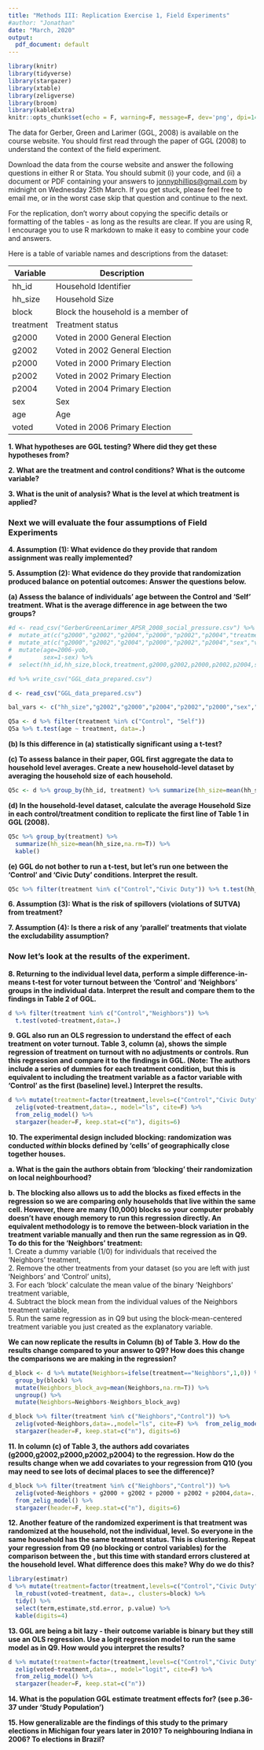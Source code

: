```yaml
---
title: "Methods III: Replication Exercise 1, Field Experiments"
#author: "Jonathan"
date: "March, 2020"
output:
  pdf_document: default
---
```


```r
library(knitr)
library(tidyverse)
library(stargazer)
library(xtable)
library(zeligverse)
library(broom)
library(kableExtra)
knitr::opts_chunk$set(echo = F, warning=F, message=F, dev='png', dpi=144, cache=T, include=T, eval=T)
```

The data for Gerber, Green and Larimer (GGL, 2008) is available on the course website. You should first read through the paper of GGL (2008) to understand the context of the field experiment.

Download the data from the course website and answer the following questions in either R or Stata. You should submit (i) your code, and (ii) a document or PDF containing your answers to [jonnyphillips@gmail.com](jonnyphillips@gmail.com) by midnight on Wednesday 25th March. If you get stuck, please feel free to email me, or in the worst case skip that question and continue to the next. 

For the replication, don't worry about copying the specific details or formatting of the tables - as long as the results are clear. If you are using R, I encourage you to use R markdown to make it easy to combine your code and answers. 

Here is a table of variable names and descriptions from the dataset:

Variable | Description
---------|-----------------------------------
hh_id    | Household Identifier
hh_size  | Household Size
block    | Block the household is a member of
treatment| Treatment status
g2000    | Voted in 2000 General Election
g2002    | Voted in 2002 General Election
p2000    | Voted in 2000 Primary Election
p2002    | Voted in 2002 Primary Election
p2004    | Voted in 2004 Primary Election
sex      | Sex
age      | Age
voted    | Voted in 2006 Primary Election

**1. What hypotheses are GGL testing? Where did they get these hypotheses from?**

**2. What are the treatment and control conditions? What is the outcome variable?**

**3. What is the unit of analysis? What is the level at which treatment is applied?**

### **Next we will evaluate the four assumptions of Field Experiments**

**4. Assumption (1): What evidence do they provide that random assignment was really implemented? **

**5. Assumption (2): What evidence do they provide that randomization produced balance on potential outcomes: Answer the questions below.**

**(a) Assess the balance of individuals' age between the Control and 'Self' treatment. What is the average difference in age between the two groups?**

```r
#d <- read_csv("GerberGreenLarimer_APSR_2008_social_pressure.csv") %>%
#  mutate_at(c("g2000","g2002","g2004","p2000","p2002","p2004","treatment","sex","voted"),as.factor) %>%
#  mutate_at(c("g2000","g2002","g2004","p2000","p2002","p2004","sex","voted"),function(x) {as.numeric(x)-1}) #%>%
#  mutate(age=2006-yob,
#         sex=1-sex) %>%
#  select(hh_id,hh_size,block,treatment,g2000,g2002,p2000,p2002,p2004,sex,age,voted)

#d %>% write_csv("GGL_data_prepared.csv")

d <- read_csv("GGL_data_prepared.csv")

bal_vars <- c("hh_size","g2002","g2000","p2004","p2002","p2000","sex","age")

Q5a <- d %>% filter(treatment %in% c("Control", "Self"))
Q5a %>% t.test(age ~ treatment, data=.)
```

**(b) Is this difference in (a) statistically significant using a t-test?**

**(c) To assess balance in their paper, GGL first aggregate the data to household level averages. Create a new household-level dataset by averaging the household size of each household.**

```r
Q5c <- d %>% group_by(hh_id, treatment) %>% summarize(hh_size=mean(hh_size, na.rm=T))
```

**(d) In the household-level dataset, calculate the average Household Size in each control/treatment condition to replicate the first line of Table 1 in GGL (2008).**

```r
Q5c %>% group_by(treatment) %>% 
  summarize(hh_size=mean(hh_size,na.rm=T)) %>%
  kable()
```

**(e) GGL do not bother to run a t-test, but let's run one between the 'Control' and 'Civic Duty' conditions. Interpret the result.**

```r
Q5c %>% filter(treatment %in% c("Control","Civic Duty")) %>% t.test(hh_size ~treatment, data=.)
```

**6. Assumption (3): What is the risk of spillovers (violations of SUTVA) from treatment? **

**7. Assumption (4): Is there a risk of any 'parallel' treatments that violate the excludability assumption?**

### **Now let's look at the results of the experiment.**

**8. Returning to the individual level data, perform a simple difference-in-means t-test for voter turnout between the 'Control' and 'Neighbors' groups in the individual data. Interpret the result and compare them to the findings in Table 2 of GGL.**

```r
d %>% filter(treatment %in% c("Control","Neighbors")) %>%
  t.test(voted~treatment,data=.)
```

**9. GGL also run an OLS regression to understand the effect of each treatment on voter turnout. Table 3, column (a), shows the simple regression of treatment on turnout with no adjustments or controls. Run this regression and compare it to the findings in GGL. (Note: The authors include a series of dummies for each treatment condition, but this is equivalent to including the treatment variable as a factor variable with 'Control' as the first (baseline) level.) Interpret the results.**

```r
d %>% mutate(treatment=factor(treatment,levels=c("Control","Civic Duty","Hawthorne","Self","Neighbors"))) %>% 
  zelig(voted~treatment,data=., model="ls", cite=F) %>%
  from_zelig_model() %>%
  stargazer(header=F, keep.stat=c("n"), digits=6)
```

**10. The experimental design included blocking: randomization was conducted *within* blocks defined by 'cells' of geographically close together houses.** 

**a. What is the gain the authors obtain from 'blocking' their randomization on local neighbourhood?**

**b. The blocking also allows us to add the blocks as fixed effects in the regression so we are comparing only households that live within the same cell. However, there are many (10,000) blocks so your computer probably doesn't have enough memory to run this regression directly. An equivalent methodology is to remove the between-block variation in the treatment variable manually and then run the same regression as in Q9. To do this for the 'Neighbors' treatment:**  
    1. Create a dummy variable (1/0) for individuals that received the 'Neighbors' treatment,  
    2. Remove the other treatments from your dataset (so you are left with just 'Neighbors' and 'Control' units),  
    3. For each 'block' calculate the mean value of the binary 'Neighbors' treatment variable,  
    4. Subtract the block mean from the individual values of the Neighbors treatment variable,  
    5. Run the same regression as in Q9 but using the block-mean-centered treatment variable you just created as the explanatory variable.

**We can now replicate the results in Column (b) of Table 3. How do the results change compared to your answer to Q9? How does this change the comparisons we are making in the regression? **

```r
d_block <- d %>% mutate(Neighbors=ifelse(treatment=="Neighbors",1,0)) %>%
  group_by(block) %>%
  mutate(Neighbors_block_avg=mean(Neighbors,na.rm=T)) %>%
  ungroup() %>%
  mutate(Neighbors=Neighbors-Neighbors_block_avg)

d_block %>% filter(treatment %in% c("Neighbors","Control")) %>% 
  zelig(voted~Neighbors,data=.,model="ls", cite=F) %>%  from_zelig_model() %>%
  stargazer(header=F, keep.stat=c("n"), digits=6)
```

**11. In column (c) of Table 3, the authors add covariates (g2000,g2002,p2000,p2002,p2004) to the regression. How do the results change when we add covariates to your regression from Q10 (you may need to see lots of decimal places to see the difference)?**

```r
d_block %>% filter(treatment %in% c("Neighbors","Control")) %>% 
  zelig(voted~Neighbors + g2000 + g2002 + p2000 + p2002 + p2004,data=., model="ls", cite=F) %>%
  from_zelig_model() %>%
  stargazer(header=F, keep.stat=c("n"), digits=6)
```

**12. Another feature of the randomized experiment is that treatment was randomized at the household, not the individual, level. So everyone in the same household has the same treatment status. This is clustering. Repeat your regression from Q9 (no blocking or control variables) for the comparison between the , but this time with standard errors clustered at the household level. What difference does this make? Why do we do this?**

```r
library(estimatr)
d %>% mutate(treatment=factor(treatment,levels=c("Control","Civic Duty","Hawthorne","Self","Neighbors"))) %>% 
  lm_robust(voted~treatment, data=., clusters=block) %>%
  tidy() %>%
  select(term,estimate,std.error, p.value) %>%
  kable(digits=4)
```

**13. GGL are being a bit lazy - their outcome variable is binary but they still use an OLS regression. Use a logit regression model to run the same model as in Q9. How would you interpret the results?**

```r
d %>% mutate(treatment=factor(treatment,levels=c("Control","Civic Duty","Hawthorne","Self","Neighbors"))) %>% 
  zelig(voted~treatment,data=., model="logit", cite=F) %>%
  from_zelig_model() %>%
  stargazer(header=F, keep.stat=c("n"))
```

**14. What is the population GGL estimate treatment effects for? (see p.36-37 under 'Study Population')**

**15. How generalizable are the findings of this study to the primary elections in Michigan four years later in 2010? To neighbouring Indiana in 2006? To elections in Brazil?**

